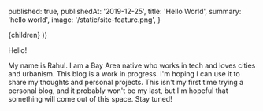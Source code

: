 
  published: true,
  publishedAt: '2019-12-25',
  title: 'Hello World',
  summary: 'hello world',
  image: '/static/site-feature.png',
}

  <BlogPost path={router.pathname} meta={meta}>
    {children}
  </BlogPost>
))

Hello!

My name is Rahul. I am a Bay Area native who works in tech and loves cities and urbanism.
This blog is a work in progress. I'm hoping I can use it to share my thoughts and personal projects.
This isn't my first time trying a personal blog, and it probably won't be my last, but I'm hopeful that something will come out of this space.
Stay tuned!